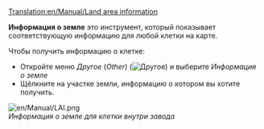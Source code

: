 [[Translation:en/Manual/Land area information]]

'''Информация о земле''' это инструмент, который показывает соответствующую информацию для любой клетки на карте.

Чтобы получить информацию о клетке:

*Откройте меню ''Другое'' (''Other'') ([[File:en/Manual/Manual html 51cda05b.png|Другое]]) и выберите ''Информация о земле''
*Щёлкните на участке земли, информацию о котором вы хотите получить.

[[File:en/Manual/LAI.png]]<br>
''Информация о земле для клетки внутри завода''